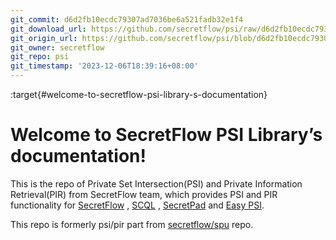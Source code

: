 ```yaml
---
git_commit: d6d2fb10ecdc79307ad7036be6a521fadb32e1f4
git_download_url: https://github.com/secretflow/psi/raw/d6d2fb10ecdc79307ad7036be6a521fadb32e1f4/docs/index.rst
git_origin_url: https://github.com/secretflow/psi/blob/d6d2fb10ecdc79307ad7036be6a521fadb32e1f4/docs/index.rst
git_owner: secretflow
git_repo: psi
git_timestamp: '2023-12-06T18:39:16+08:00'
---
```


:target{#welcome-to-secretflow-psi-library-s-documentation}

# Welcome to SecretFlow PSI Library’s documentation!

This is the repo of Private Set Intersection(PSI) and Private Information Retrieval(PIR) from SecretFlow team, which provides PSI and PIR functionality for [SecretFlow](https://www.secretflow.org.cn/docs/secretflow) , [SCQL](https://www.secretflow.org.cn/docs/scql/latest/zh-Hans) , [SecretPad](https://www.secretflow.org.cn/docs/quickstart/mvp-platform) and [Easy PSI](https://www.secretflow.org.cn/docs/quickstart/easy-psi).

This repo is formerly psi/pir part from [secretflow/spu](https://github.com/secretflow/spu) repo.

<TableOfContents />
